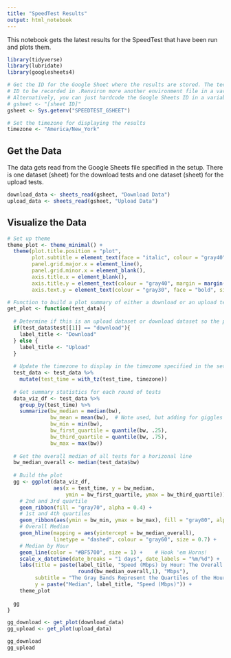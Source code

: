 ```yaml
---
title: "SpeedTest Results"
output: html_notebook
---
```


This notebook gets the latest results for the SpeedTest that have been run and plots them.

```r

library(tidyverse)
library(lubridate)
library(googlesheets4)

# Get the ID for the Google Sheet where the results are stored. The technique below expects this
# ID to be recorded in .Renviron more another environment file in a variable called "SPEEDTEST_GSHEET."
# Alternatively, you can just hardcode the Google Sheets ID in a variable:
# gsheet <- "[sheet ID]"
gsheet <- Sys.getenv("SPEEDTEST_GSHEET")

# Set the timezone for displaying the results
timezone <- "America/New_York"

```

## Get the Data

The data gets read from the Google Sheets file specified in the setup. There is one dataset (sheet) for the download tests and one dataset (sheet) for the upload tests.

```r

download_data <- sheets_read(gsheet, "Download Data")
upload_data <- sheets_read(gsheet, "Upload Data")

```

## Visualize the Data

```r
# Set up theme
theme_plot <- theme_minimal() +
  theme(plot.title.position = "plot",
        plot.subtitle = element_text(face = "italic", colour = "gray40"),
        panel.grid.major.x = element_line(),
        panel.grid.minor.x = element_blank(),
        axis.title.x = element_blank(),
        axis.title.y = element_text(colour = "gray40", margin = margin(0, 5, 0, 0, "pt")),
        axis.text.y = element_text(colour = "gray30", face = "bold", size = 10))

# Function to build a plot summary of either a download or an upload test
get_plot <- function(test_data){
  
  # Determine if this is an upload dataset or download dataset so the plot can be labeled appropriately
  if(test_data$test[[1]] == "download"){
    label_title <- "Download"
  } else {
    label_title <- "Upload"
  }
  
  # Update the timezone to display in the timezome specified in the setup
  test_data <- test_data %>% 
    mutate(test_time = with_tz(test_time, timezone))
  
  # Get summary statistics for each round of tests
  data_viz_df <- test_data %>% 
    group_by(test_time) %>% 
    summarize(bw_median = median(bw),
              bw_mean = mean(bw),  # Note used, but adding for giggles if we wanted to chat mean vs median
              bw_min = min(bw),
              bw_first_quartile = quantile(bw, .25),
              bw_third_quartile = quantile(bw, .75),
              bw_max = max(bw))
  
  # Get the overall median of all tests for a horizonal line
  bw_median_overall <- median(test_data$bw)
  
  # Build the plot
  gg <- ggplot(data_viz_df, 
               aes(x = test_time, y = bw_median, 
                   ymin = bw_first_quartile, ymax = bw_third_quartile)) +
    # 2nd and 3rd quartile
    geom_ribbon(fill = "gray70", alpha = 0.4) +
    # 1st and 4th quartiles
    geom_ribbon(aes(ymin = bw_min, ymax = bw_max), fill = "gray80", alpha = 0.3) +
    # Overall Median
    geom_hline(mapping = aes(yintercept = bw_median_overall),
               linetype = "dashed", colour = "gray60", size = 0.7) +
    # Median by Hour
    geom_line(color = "#BF5700", size = 1) +    # Hook 'em Horns!
    scale_x_datetime(date_breaks = "1 days", date_labels = "%m/%d") +
    labs(title = paste(label_title, "Speed (Mbps) by Hour: The Overall Median Was", 
                       round(bw_median_overall,1), "Mbps"),
         subtitle = "The Gray Bands Represent the Quartiles of the Hourly Tests",
         y = paste("Median", label_title, "Speed (Mbps)")) +
    theme_plot
  
  gg
}

gg_download <- get_plot(download_data)
gg_upload <- get_plot(upload_data)

gg_download
gg_upload


```